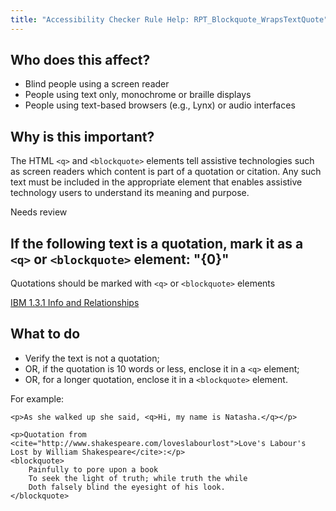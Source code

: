 ```yaml
---
title: "Accessibility Checker Rule Help: RPT_Blockquote_WrapsTextQuote"
---
```


<div className="toolHelp">
<Row>
<Column colLg={5} colMd={3} colSm={4} className="toolLeft">

## Who does this affect?

 * Blind people using a screen reader
 * People using text only, monochrome or braille displays
 * People using text-based browsers (e.g., Lynx) or audio interfaces

## Why is this important?

The HTML `<q>` and `<blockquote>` elements tell assistive technologies such as screen readers which content is part of a quotation or citation. Any such text must be included in the appropriate element that enables assistive technology users to understand its meaning and purpose.

</Column>
<Column colLg={11} colMd={5} colSm={4} className="toolMain">

<div id="locLevel" className="level-violation">Needs review</div>

## If the following text is a quotation, mark it as a `<q>` or `<blockquote>` element: "{0}"
Quotations should be marked with `<q>` or `<blockquote>` elements

[IBM 1.3.1 Info and Relationships](http://www.ibm.com/able/guidelines/ci162/info_and_relationships.html)

<div id="locSnippet"></div>

## What to do

 * Verify the text is not a quotation;
 * OR, if the quotation is 10 words or less, enclose it in a `<q>` element;
 * OR, for a longer quotation, enclose it in a `<blockquote>` element.

For example:

```
<p>As she walked up she said, <q>Hi, my name is Natasha.</q></p>

<p>Quotation from <cite="http://www.shakespeare.com/loveslabourlost">Love's Labour's Lost by William Shakespeare</cite>:</p>
<blockquote>
	Painfully to pore upon a book
	To seek the light of truth; while truth the while
	Doth falsely blind the eyesight of his look.
</blockquote>
```

</Column>
</Row>
</div>
